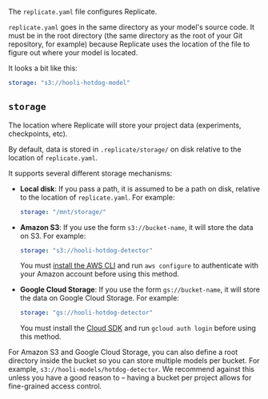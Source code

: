 
<DocsLayout title="replicate.yaml reference">


The `replicate.yaml` file configures Replicate.

`replicate.yaml` goes in the same directory as your model's source code. It must be in the root directory (the same directory as the root of your Git repository, for example) because Replicate uses the location of the file to figure out where your model is located.

It looks a bit like this:

```yaml
storage: "s3://hooli-hotdog-model"
```

## `storage`

The location where Replicate will store your project data (experiments, checkpoints, etc).

By default, data is stored in `.replicate/storage/` on disk relative to the location of `replicate.yaml`.

It supports several different storage mechanisms:

- **Local disk**: If you pass a path, it is assumed to be a path on disk, relative to the location of `replicate.yaml`. For example:

  ```yaml
  storage: "/mnt/storage/"
  ```

- **Amazon S3**: If you use the form `s3://bucket-name`, it will store the data on S3. For example:

  ```yaml
  storage: "s3://hooli-hotdog-detector"
  ```

  You must [install the AWS CLI](https://docs.aws.amazon.com/cli/latest/userguide/cli-chap-install.html) and run `aws configure` to authenticate with your Amazon account before using this method.

- **Google Cloud Storage**: If you use the form `gs://bucket-name`, it will store the data on Google Cloud Storage. For example:

  ```yaml
  storage: "gs://hooli-hotdog-detector"
  ```

  You must install the [Cloud SDK](https://cloud.google.com/sdk) and run `gcloud auth login` before using this method.

For Amazon S3 and Google Cloud Storage, you can also define a root directory inside the bucket so you can store multiple models per bucket. For example, `s3://hooli-models/hotdog-detector`. We recommend against this unless you have a good reason to – having a bucket per project allows for fine-grained access control.

</DocsLayout>

